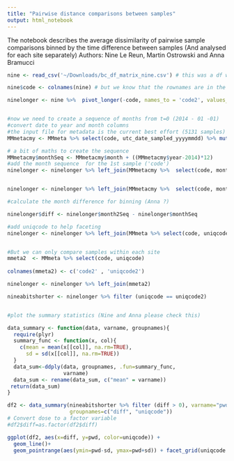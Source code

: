 ```yaml
---
title: "Pairwise distance comparisons between samples"
output: html_notebook
---
```

The notebook describes the average dissimilarity of pairwise sample comparisons binned by the time difference between samples (And analysed for each site separately)
Authors: Nine Le Reun, Martin Ostrowski and Anna Bramucci


```r
nine <- read_csv('~/Downloads/bc_df_matrix_nine.csv') # this was a df with missing rownames

nine$code <- colnames(nine) # but we know that the rownames are in the same order as the column 

ninelonger <- nine %>%  pivot_longer(-code, names_to = 'code2', values_to = 'pwd') # pivot longer to get 3 columns


#now we need to create a sequence of months from t=0 (2014 - 01 -01)
#convert date to year and month columns
#the input file for metadata is the current best effort (5131 samples)
MMmetacmy <- MMmeta %>% select(code, utc_date_sampled_yyyymmdd) %>% mutate('year' =year(utc_date_sampled_yyyymmdd), 'month'=month(utc_date_sampled_yyyymmdd))

# a bit of maths to create the sequence
MMmetacmy$monthSeq <- MMmetacmy$month + ((MMmetacmy$year-2014)*12)
#add the month sequence  for the 1st sample ('code')
ninelonger <- ninelonger %>% left_join(MMmetacmy %>%  select(code, monthSeq))


ninelonger <- ninelonger %>% left_join(MMmetacmy %>%  select(code, monthSeq) %>% rename(code2 = code, month2Seq =monthSeq))

#calculate the month difference for binning (Anna ?)

ninelonger$diff <- ninelonger$month2Seq - ninelonger$monthSeq

#add uniqcode to help faceting
ninelonger <- ninelonger %>% left_join(MMmeta %>% select(code, uniqcode))


#But we can only compare samples within each site
mmeta2  <- MMmeta %>% select(code, uniqcode) 
  
colnames(mmeta2) <- c('code2' , 'uniqcode2')

ninelonger <- ninelonger %>% left_join(mmeta2)

nineabitshorter <- ninelonger %>% filter (uniqcode == uniqcode2)


#plot the summary statistics (Nine and Anna please check this)

data_summary <- function(data, varname, groupnames){
  require(plyr)
  summary_func <- function(x, col){
    c(mean = mean(x[[col]], na.rm=TRUE),
      sd = sd(x[[col]], na.rm=TRUE))
  }
  data_sum<-ddply(data, groupnames, .fun=summary_func,
                  varname)
  data_sum <- rename(data_sum, c("mean" = varname))
 return(data_sum)
}

df2 <- data_summary(nineabitshorter %>% filter (diff > 0), varname="pwd", 
                    groupnames=c("diff", "uniqcode"))
# Convert dose to a factor variable
#df2$diff=as.factor(df2$diff)

ggplot(df2, aes(x=diff, y=pwd, color=uniqcode)) + 
  geom_line()+ 
  geom_pointrange(aes(ymin=pwd-sd, ymax=pwd+sd)) + facet_grid(uniqcode ~., scales='free') + theme_bw()

```




